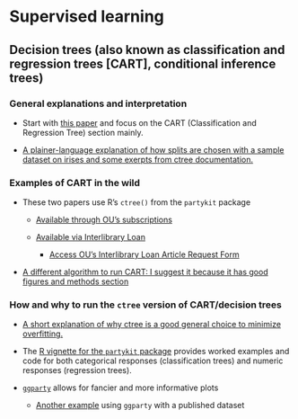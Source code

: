 # Supervised learning {-}

## Decision trees (also known as classification and regression trees [CART], conditional inference trees)

### General explanations and interpretation
    
- Start with [this paper](http://www.jstor.org/stable/10.1086/587826) and focus on the CART (Classification and Regression Tree) section mainly.
        
- [A plainer-language explanation of how splits are chosen with a sample dataset on irises and some exerpts from ctree documentation.](https://stats.stackexchange.com/questions/255150/how-to-interpret-this-decision-tree)
        
### Examples of CART in the wild
      
- These two papers use R’s `ctree()` from the `partykit` package

  - [Available through OU's subscriptions](https://link.springer.com/article/10.1007/s11252-019-00896-0)
  
  - [Available via Interlibrary Loan](https://www.tandfonline.com/doi/full/10.1080/24694452.2022.2108747)
  
    - [Access OU's Interlibrary Loan Article Request Form](https://ou.illiad.oclc.org/ILLiad/illiad.dll?Action=10&Form=22)

- [A different algorithm to run CART: I suggest it because it has good figures and methods section](https://esajournals.onlinelibrary.wiley.com/doi/full/10.1890/1051-0761%282006%29016%5B0687%3AHELMAR%5D2.0.CO%3B2)
  
### How and why to run the `ctree` version of CART/decision trees

- [A short explanation of why ctree is a good general choice to minimize overfitting.](https://stats.stackexchange.com/questions/12140/conditional-inference-trees-vs-traditional-decision-trees)

- The [R vignette for the `partykit` package](https://cran.r-project.org/web/packages/partykit/vignettes/ctree.pdf) provides worked examples and code for both categorical responses (classification trees) and numeric responses (regression trees).

- [`ggparty`](https://cran.r-project.org/web/packages/ggparty/vignettes/ggparty-graphic-partying.html) allows for fancier and more informative plots

  - [Another example](https://luisdva.github.io/rstats/plotting-recursive-partitioning-trees/) using `ggparty` with a published dataset
